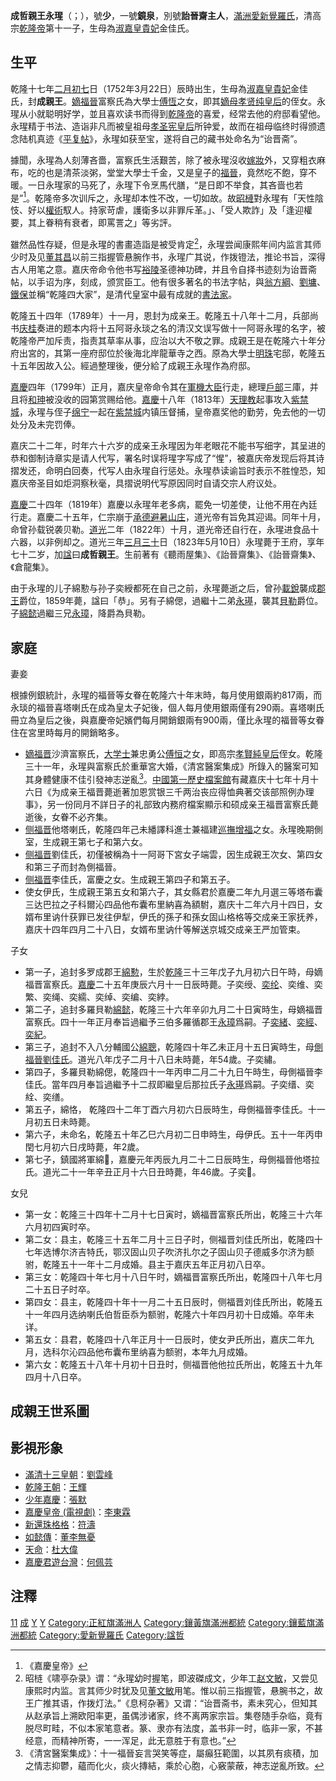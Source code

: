 '''成哲親王永瑆'''（{{lang-mnc|ᠶᠣᠩ<br> ᠰᡳᠩ|z=Yong Sing}}；{{bd|1752年|3月22日|1823年|5月10日|catIdx=Y}}），號'''少{{ruby|-{厂}-|ān}}'''，一號'''鏡泉'''，別號'''詒晉齋主人'''，[[滿洲|滿洲]][[爱新觉罗氏|愛新覺羅氏]]，清高宗[[乾隆帝|乾隆帝]]第十一子，生母為[[淑嘉皇貴妃|淑嘉皇貴妃]]金佳氏。

==生平==
乾隆十七年[[二月初七|二月初七]]日（1752年3月22日）辰時出生，生母為[[淑嘉皇貴妃|淑嘉皇貴妃]]金佳氏，封'''成親王'''。[[福晋|嫡福晉]]富察氏為大學士[[傅恒|傅恆]]之女，即其[[嫡母|嫡母]][[孝贤纯皇后|孝贤纯皇后]]的侄女。永瑆从小就聪明好学，並且喜欢读书而得到[[乾隆帝|乾隆帝]]的喜爱，经常去他的府邸看望他。永瑆精于书法、造诣非凡而被皇祖母[[孝圣宪皇后|孝圣宪皇后]]所钟爱，故而在祖母临终时得颁遗念陆机真迹《[[平复帖|平复帖]]》，永瑆如获至宝，遂将自己的藏书处命名为“诒晋斋”。

據聞，永瑆為人刻薄吝嗇，富察氏生活艱苦，除了被永瑆沒收[[嫁妝|嫁妝]]外，又穿粗衣麻布，吃的也是清茶淡粥，堂堂大學士千金，又是皇子的[[福晉|福晉]]，竟然吃不飽，穿不暖。一日永瑆家的马死了，永瑆下令烹馬代膳，“是日即不举食，其吝啬也若是”<ref>《嘉慶皇帝》</ref>。乾隆帝多次训斥之，永瑆却本性不改，一切如故。故[[昭槤|昭槤]]對永瑆有「天性陰忮、好以[[权术|權術]]馭人。持家苛虐，護衛多以非罪斥革。」、「受人欺詐」及「逢迎權要，其上眷稍有衰者，即罵詈之」等劣評。

雖然品性存疑，但是永瑆的書畫造詣是被受肯定<ref>昭梿《啸亭杂录》谓：“永瑆幼时握笔，即波磔成文，少年工[[趙孟頫|赵文敏]]，又尝见康熙时内监。言其师少时犹及见[[董其昌|董文敏]]用笔。惟以前三指握管，悬腕书之，故王广推其语，作拨灯法。”《息柯杂著》又谓：“诒晋斋书，素未究心，但知其从赵承旨上溯欧阳率更，虽偶涉诸家，终不离两家宗旨。集卷随手杂临，竟有脱尽町畦，不似本家笔意者。篆、隶亦有法度，盖书非一时，临非一家，不甚经意，而精神所寄，一一浑足，此无意胜于有意也。” </ref>，永瑆尝闻康熙年间内监言其师少时及见[[董其昌|董其昌]]以前三指握管悬腕作书，永瑆广其说，作拨镫法，推论书旨，深得古人用笔之意。嘉庆帝命令他书写[[清裕陵|裕陵]]圣德神功碑，并且令自择书迹刻为诒晋斋帖，以手诏为序，刻成，颁赏臣工。他有很多著名的书法字帖，與[[翁方綱|翁方綱]]、[[劉墉_(清朝)|劉墉]]、[[鐵保|鐵保]]並稱“乾隆四大家”，是清代皇室中最有成就的[[书法|書法家]]。

乾隆五十四年（1789年）十一月，恩封为成亲王。乾隆五十八年十二月，兵部尚书[[庆桂|庆桂]]奏进的题本内将十五阿哥永琰之名的清汉文误写做十一阿哥永瑆的名字，被乾隆帝严加斥责，指责其草率从事，应治以大不敬之罪。成親王是在乾隆六十年分府出宮的，其第一座府邸位於後海北岸龍華寺之西。原為大學士[[納蘭明珠|明珠]]宅邸，乾隆五十五年因故入公。經過整理後，便分給了成親王永瑆作為府邸。

[[嘉慶|嘉慶]]四年（1799年）正月，嘉庆皇帝命令其在[[軍機大臣|軍機大臣]]行走，總理[[户部_(官署)|戶部]]三庫，并且将[[和珅|和珅]]被没收的园第赏赐给他。[[嘉慶|嘉慶]]十八年（1813年）[[天理教_(中国)|天理教]]起事攻入[[紫禁城|紫禁城]]，永瑆与侄子[[道光帝|绵宁]]一起在[[故宫|紫禁城]]内镇压督捕，皇帝嘉奖他的勤劳，免去他的一切处分及未完罚俸。

嘉庆二十二年，时年六十六岁的成亲王永瑆因为年老眼花不能书写细字，其呈进的恭和御制诗章实是请人代写，署名时误将瑆字写成了“惺”，被嘉庆帝发现后将其诗摺发还，命明白回奏，代写人由永瑆自行惩处。永瑆恭读谕旨时表示不胜惶恐，知嘉庆帝圣目如炬洞察秋毫，具摺说明代写原因同时自请交宗人府议处。

[[嘉慶|嘉慶]]二十四年（1819年）嘉慶以永瑆年老多病，罷免一切差使，让他不用在內廷行走。嘉慶二十五年，仁宗崩于[[承德避暑山庄|承德避暑山庄]]，道光帝有旨免其迎谒。同年十月，命曾孙载锐袭贝勒。[[道光|道光]]二年（1822年）十月，道光帝还自行在，永瑆进食品十六器，以非例却之。道光三年[[三月三十|三月三十]]日（1823年5月10日）永瑆薨于王府，享年七十二岁，加[[谥号|諡]]曰'''成哲親王'''。生前著有《聽雨屋集》、《詒晉齋集》、《詒晉齋集》、《倉龍集》。

由于永瑆的儿子綿懃与孙子奕綬都死在自己之前，永瑆薨逝之后，曾孙[[載銳|載銳]]襲成[[多罗郡王|郡王]]爵位，1859年薨，諡曰「恭」。另有子綿偲，過繼十二弟[[永璂|永璂]]，襲其[[多罗贝勒|貝勒]]爵位。子[[綿懿|綿懿]]過繼三兄[[永璋|永璋]]，降爵為貝勒。

== 家庭 ==
;妻妾

根據例銀統計，永瑆的福晉等女眷在乾隆六十年末時，每月使用銀兩約817兩，而永琰的福晉喜塔喇氏在成為皇太子妃後，個人每月使用銀兩僅有290兩。喜塔喇氏冊立為皇后之後，與嘉慶帝妃嬪們每月開銷銀兩有900兩，僅比永瑆的福晉等女眷住在宮里時每月的開銷略多。

*[[福晋|嫡福晋]]沙濟富察氏，[[大学士|大学士]]兼忠勇公[[傅恒|傅恒]]之女，即高宗[[孝賢純皇后|孝賢純皇后]]侄女。乾隆三十一年，永瑆與富察氏於重華宮大婚，《清宮醫案集成》所錄入的醫案可知其身體健康不佳引發神志逆亂<ref>《清宮醫案集成》：十一福晉妄言哭笑等症，屬癲狂範圍，以其夙有痰積，加之情志抑鬱，蘊而化火，痰火摶結，乘於心胞，心竅蒙蔽，神志逆亂所致。 </ref>。[[中國第一歷史檔案館|中國第一歷史檔案館]]有藏嘉庆十七年十月十六日《为成亲王福晋薨逝著加恩赏银三千两治丧应得恤典著交该部照例办理事》，另一份同月不詳日子的礼部致内務府檔案顯示和硕成亲王福晋富察氏薨逝後，女眷不必齐集。
*[[福晋|侧福晋]]他塔喇氏，乾隆四年己未繙譯科進士兼福建[[巡撫|巡撫]][[增福|增福]]之女。永瑆晚期側室，生成親王第七子和第六女。
*[[福晋|侧福晋]]劉佳氏，初僅被稱為十一阿哥下宮女子端雲，因生成親王次女、第四女和第三子而封為側福晉。
*[[福晋|侧福晋]]李佳氏，富慶之女。生成親王第四子和第五子。
*使女伊氏，生成親王第五女和第六子，其女縣君於嘉慶二年九月選三等塔布囊三达巴拉之子科爾沁四品他布囊布里納喜為額駙，嘉庆十二年六月十四日，女婿布里讷什获罪已发往伊犁，伊氏的孫子和孫女固山格格等交成亲王家抚养，嘉庆十四年四月二十八日，女婿布里讷什等解送京城交成亲王严加管束。

;子女
*第一子，追封多罗成郡王[[綿懃|綿懃]]，生於[[乾隆|乾隆]]三十三年戊子九月初六日午時，母嫡福晋富察氏。[[嘉慶|嘉慶]]二十五年庚辰六月十一日辰時薨。子奕绶、[[奕纶|奕纶]]、奕维、奕繁、奕绳、奕繻、奕绰、奕编、奕綍。
*第二子，追封多羅貝勒[[綿懿|綿懿]]，乾隆三十六年辛卯九月二十日寅時生，母嫡福晋富察氏。四十一年正月奉旨過繼予三伯多羅循郡王[[永璋|永璋]]爲嗣。子[[奕緒|奕緒]]、[[奕經|奕經]]、[[奕紀|奕紀]]。
*第三子，追封不入八分輔國公[[綿聰|綿聰]]，乾隆四十年乙未正月十五日寅時生，母[[側福晉劉佳氏|側福晉劉佳氏]]。道光八年戊子二月十八日未時薨，年54歲。子奕繡。
*第四子，多羅貝勒綿偲，乾隆四十一年丙申二月二十九日午時生，母側福晉李佳氏。當年四月奉旨過繼予十二叔即繼皇后那拉氏子[[永璂|永璂]]爲嗣。子奕缙、奕絟、奕缮。
*第五子，綿恪， 乾隆四十二年丁酉六月初六日辰時生，母側福晉李佳氏。十一月初五日未時薨。
*第六子，未命名，乾隆五十年乙巳六月初二日申時生，母伊氏。五十一年丙申閏七月初六日戌時薨，年2歲。
*第七子，鎮國將軍綿𢣐，嘉慶元年丙辰九月二十二日辰時生，母側福晉他塔拉氏。道光二十一年辛丑正月十六日丑時薨，年46歲。子奕𩆩。

;女兒

*第一女：乾隆三十四年十二月十七日寅时，嫡福晋富察氏所出，乾隆三十六年六月初四寅时卒。
*第二女：县主，乾隆三十五年二月十三日子时，侧福晋刘佳氏所出，乾隆四十七年选博尔济吉特氏，鄂汉固山贝子吹济扎尔之子固山贝子德威多尔济为额驸，乾隆五十一年十二月成婚。县主于嘉庆五年正月初八日卒。
*第三女：乾隆四十年七月十八日午时，嫡福晋富察氏所出，乾隆四十八年七月二十五日子时卒。
*第四女：县主，乾隆四十年十一月二十五日辰时，侧福晋刘佳氏所出，乾隆五十一年四月选纳喇氏伯哲臣忝为额驸，乾隆六十年四月初十日成婚。卒年未详。
*第五女：县君，乾隆四十八年正月十一日辰时，使女尹氏所出，嘉庆二年九月，选科尔沁四品他布囊布里纳喜为额驸，本年九月成婚。
*第六女：乾隆五十八年十月初十日丑时，侧福晋他他拉氏所出，乾隆五十九年四月十八日卒。

==成親王世系圖==
<center>
{{familytree/start}}
{{familytree|border=0 | | | | | | | | ||:| ado |ado=过继 }}
{{familytree | | | | | |Yx | | | | | |Yx='''成哲親王永瑆'''<br>1752-'''1789-1823'''}}
{{familytree | | | | | | |!| | | | | |}}
{{familytree | | | | | |Mq | | | | | |Mq=追封成郡王綿懃<br>1768-1820}}
{{familytree | | | | | | |!| | | | | |}}
{{familytree | | | | | |Yx | | | | | |Yx=追封成郡王奕綬<br>1786-1812}}
{{familytree | | | | | | |!| | | | | |}}
{{familytree | | | | | |Zy | | | | | |Zy='''成恭郡王'''[[載銳|載銳]]<br>1805-'''1823-1859'''}}
{{familytree | | | |,|-|-|^|-|-|.| | |}}
{{familytree | | |Pz | | | |Pc | | | |Pz='''郡王銜貝勒'''[[溥莊|溥莊]]<br>1830-'''1859-1872'''|Pc=溥蓁<br>1839-1864}}
{{familytree | | | |L|~|7|,|-|-|'| | |}}
{{familytree | | | | | |Yx | | | | | |Yx='''貝子'''[[毓橚|毓橚]]<br>1858-'''1872-1918'''}}
{{familytree | | | | | | |!| | | | | |}}
{{familytree | | | | | |Hy | | | | | |Hy='''奉恩鎮國公'''[[恆燕|恆燕]]<br>1893-'''1922-?'''}}
{{familytree/end}}
</center>

== 影視形象 ==
* [[滿清十三皇朝|滿清十三皇朝]]：[[劉雲峰|劉雲峰]]
* [[乾隆王朝|乾隆王朝]]：[[王輝_(演員)|王輝]]
* [[少年嘉慶|少年嘉慶]]：[[張默|張默]]
* [[嘉慶皇帝_(電視劇)|嘉慶皇帝 (電視劇)]]：[[李東霖|李東霖]]
* [[還珠格格_(2011年電視劇)|新還珠格格]]：[[符濤|符濤]]
* [[如懿傳|如懿傳]]：[[董李無憂|董李無憂]]
* [[天命_(無綫電視劇)|天命]]：[[杜大偉|杜大偉]]
* [[嘉慶君遊台灣_(2022年電視劇)|嘉慶君遊台灣]]：[[何佩芸|何佩芸]]

==注釋==
{{Reflist|2}}

{{並稱|乾隆四大家|[[翁方綱|翁方綱]] - [[劉墉_(清朝)|劉墉]] - [[鐵保|鐵保]] - [[永瑆|永瑆]]}}

{{start box}}
{{s-hou|成親王世系|3月22日|1752年|5月10日|1823年|清高宗世系}}
{{s-roy}}
{{s-new|新封爵}}
{{s-title|[[成親王|成親王]]|任職期間:1789年－1823年}}
{{s-after|遞降為郡王<br>曾孫成恭郡王[[載銳|載銳]]}}
{{end box}}

{{清朝領班軍機大臣}}
{{清高宗皇室}}
[[Category:清高宗皇子|11]]
[[Category:清朝宗室亲王|成]]
[[Category:军机大臣|Y]]
[[Category:清朝書法家|Y]]
[[Category:正紅旗滿洲人|Category:正紅旗滿洲人]]
[[Category:鑲黃旗滿洲都統|Category:鑲黃旗滿洲都統]]
[[Category:鑲藍旗滿洲都統|Category:鑲藍旗滿洲都統]]
[[Category:愛新覺羅氏|Category:愛新覺羅氏]]
[[Category:諡哲|Category:諡哲]]
